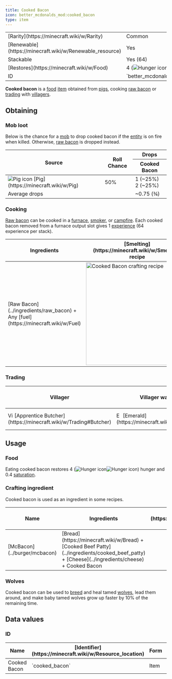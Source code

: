 ```yaml
---
title: Cooked Bacon
icon: better_mcdonalds_mod:cooked_bacon
type: item
---
```


<table>
    <tbody>
        <tr>
            <td>[Rarity](https://minecraft.wiki/w/Rarity)</td>
            <td>Common</td>
        </tr>
        <tr>
            <td>[Renewable](https://minecraft.wiki/w/Renewable_resource)</td>
            <td>Yes</td>
        </tr>
        <tr>
            <td>Stackable</td>
            <td>Yes (64)</td>
        </tr>
        <tr>
            <td>[Restores](https://minecraft.wiki/w/Food)</td>
            <td>4 (<img src="https://minecraft.wiki/images/Hunger_%28icon%29.png" alt="Hunger icon" /><img src="https://minecraft.wiki/images/Hunger_%28icon%29.png" alt="Hunger icon" />)</td>
        </tr>
        <tr>
            <td>ID</td>
            <td>`better_mcdonalds_mod:cooked_bacon`</td>
        </tr>
    </tbody>
</table>

**Cooked bacon** is a [food](https://minecraft.wiki/w/Food) [item](https://minecraft.wiki/w/Item) obtained from [pigs](https://minecraft.wiki/w/Pig), cooking [raw bacon](../ingredients/raw_bacon) or [trading](https://minecraft.wiki/w/Trading) with [villagers](https://minecraft.wiki/w/Villager).

## Obtaining

### Mob loot

Below is the chance for a [mob](https://minecraft.wiki/w/Mob) to drop cooked bacon if the [entity](https://minecraft.wiki/w/Entity) is on fire when killed. Otherwise, [raw bacon](../ingredients/raw_bacon) is dropped instead.

<table>
    <thead>
        <tr>
            <th rowspan="3">Source</th>
            <th rowspan="3">Roll Chance</th>
            <th>Drops</th>
        </tr>
        <tr>
            <th><Asset width={16} height={16} location="better_mcdonalds_mod:cooked_bacon"/> Cooked Bacon</th>
        </tr>
    </thead>
    <tbody>
        <tr>
            <td><img src="https://minecraft.wiki/images/EntitySprite_pig.png" alt="Pig icon" /> [Pig](https://minecraft.wiki/w/Pig)</td>
            <td>50%</td>
            <td>1 <Asset width={16} height={16} location="better_mcdonalds_mod:cooked_bacon"/> (~25%)<br/>2 <Asset width={16} height={16} location="better_mcdonalds_mod:cooked_bacon"/> (~25%)</td>
        </tr>
        <tr>
            <td colspan="2">Average drops</td>
            <td>~0.75 (3⁄4) <Asset width={16} height={16} location="better_mcdonalds_mod:cooked_bacon"/></td>
        </tr>
    </tbody>
</table>

### Cooking

[Raw bacon](../ingredients/raw_bacon) can be cooked in a [furnace](https://minecraft.wiki/w/Furnace), [smoker](https://minecraft.wiki/w/Smoker), or [campfire](https://minecraft.wiki/w/Campfire). Each cooked bacon removed from a furnace output slot gives 1 [experience](https://minecraft.wiki/w/Experience) (64 experience per stack).

<table>
    <thead>
        <tr>
            <th>Ingredients</th>
            <th>[Smelting](https://minecraft.wiki/w/Smelting) recipe</th>
        </tr>
    </thead>
    <tbody>
        <tr>
            <td>[Raw Bacon](../ingredients/raw_bacon) + Any [fuel](https://minecraft.wiki/w/Fuel)</td>
            <td><img src="https://i.imgur.com/PcCEOBC.png" alt="Cooked Bacon crafting recipe" width="320px"/></td>
        </tr>
    </tbody>
</table>

### Trading

<table>
    <thead>
        <tr>
            <th>Villager</th>
            <th>Villager wants</th>
            <th>Player receives</th>
            <th>Trades in stock</th>
            <th>Villager XP</th>
        </tr>
    </thead>
    <tbody>
        <tr>
            <td><img src="https://minecraft.wiki/images/EntitySprite_villager-butcher.png" alt="Villager Butcher icon" width="16px"/> [Apprentice Butcher](https://minecraft.wiki/w/Trading#Butcher)</td>
            <td><img src="https://minecraft.wiki/images/Invicon_Emerald.png" alt="Emerald icon" width="16px"/> [Emerald](https://minecraft.wiki/w/Emerald)</td>
            <td>6 × <Asset width={16} height={16} location="better_mcdonalds_mod:cooked_bacon"/> Cooked Bacon</td>
            <td>16</td>
            <td>5</td>
        </tr>
    </tbody>
</table>

## Usage

### Food

Eating cooked bacon restores 4 (<img src="https://minecraft.wiki/images/Hunger_%28icon%29.png" alt="Hunger icon" /><img src="https://minecraft.wiki/images/Hunger_%28icon%29.png" alt="Hunger icon" />) hunger and 0.4 [saturation](https://minecraft.wiki/w/Hunger#Mechanics).

### Crafting ingredient

Cooked bacon is used as an ingredient in some recipes.

<table>
    <thead>
        <tr>
            <th>Name</th>
            <th>Ingredients</th>
            <th>[Crafting](https://minecraft.wiki/w/Crafting) recipe</th>
        </tr>
    </thead>
    <tbody>
        <tr>
            <td>[McBacon](../burger/mcbacon)</td>
            <td>[Bread](https://minecraft.wiki/w/Bread) + [Cooked Beef Patty](../ingredients/cooked_beef_patty) + [Cheese](../ingredients/cheese) + Cooked Bacon</td>
            <td><CraftingRecipe slots={['bread', 'better_mcdonalds_mod:cooked_beef_patty', 'better_mcdonalds_mod:cheese', 'better_mcdonalds_mod:cooked_bacon', '', '', '', '', '']} result="better_mcdonalds_mod:mcbacon"/></td>
        </tr>
    </tbody>
</table>

### Wolves

Cooked bacon can be used to [breed](https://minecraft.wiki/w/Breed) and heal tamed [wolves](https://minecraft.wiki/w/Wolves), lead them around, and make baby tamed wolves grow up faster by 10% of the remaining time.

## Data values

### ID

<table>
    <thead>
        <tr>
            <th>Name</th>
            <th>[Identifier](https://minecraft.wiki/w/Resource_location)</th>
            <th>Form</th>
            <th>[Item tags](https://minecraft.wiki/w/Tag)</th>
            <th>Translation key</th>
        </tr>
    </thead>
    <tbody>
        <tr>
            <td>Cooked Bacon</td>
            <td>`cooked_bacon`</td>
            <td>Item</td>
            <td>`minecraft:meat`<br/>`c:foods/cooked_bacon`</td>
            <td>`item.better_mcdonalds_mod.cooked_bacon`</td>
        </tr>
    </tbody>
</table>